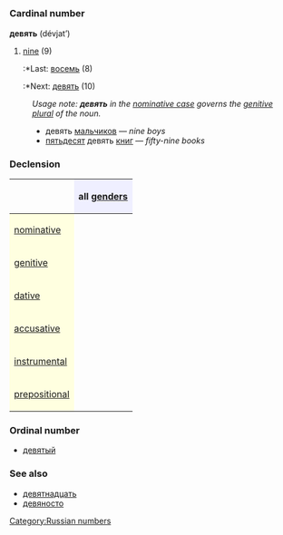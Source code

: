 =={{ru}}==
[[Category:Russian numbers]]
=== Cardinal number ===
'''девять''' (dévjat’)

#[[nine]] (9)
#:*Last: [[восемь]] (8)
#:*Next: [[девять]] (10)

:''Usage note: '''''девять''''' in the [[nominative case]] governs the [[genitive]] [[plural]] of the noun.''
:*девять [[мальчик|мальчиков]] — ''nine boys''
:*[[пятьдесят]] девять [[книга|книг]] — ''fifty-nine books''

===Declension===
{| border="1" cellpadding="4" cellspacing="0"
!
! style="background-color: #EFEFFF" align="center"|all [[gender]]s
|-
! style="background-color: #FFFFE0" align="left"|[[nominative case|nominative]]
| align="center"|{{Unicode|де́вять}}
|-
! style="background-color: #FFFFE0" align="left"|[[genitive case|genitive]]
| align="center"|{{Unicode|девяти́}}
|-
! style="background-color: #FFFFE0" align="left"|[[dative case|dative]]
| align="center"|{{Unicode|девяти́}}
|-
! style="background-color: #FFFFE0" align="left"|[[accusative case|accusative]]
| align="center"|{{Unicode|де́вять}}
|-
! style="background-color: #FFFFE0" align="left"|[[instrumental case|instrumental]]
| align="center"|{{Unicode|девятью́}}
|-
! style="background-color: #FFFFE0" align="left"|[[prepositional case|prepositional]]
| align="center"|{{Unicode|о девяти́}}
|}

===Ordinal number===
*[[девятый]]

===See also===
*[[девятнадцать]]
*[[девяносто]]